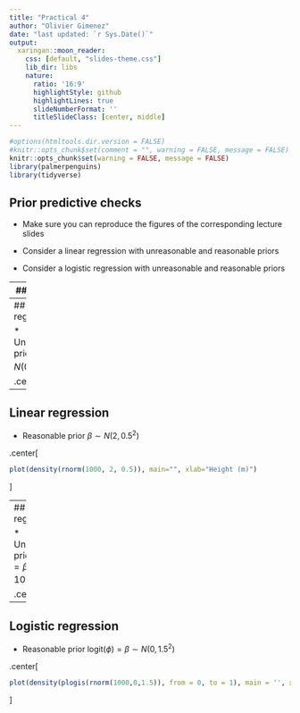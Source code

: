 ```yaml
---
title: "Practical 4"
author: "Olivier Gimenez"
date: "last updated: `r Sys.Date()`"
output:
  xaringan::moon_reader:
    css: [default, "slides-theme.css"]
    lib_dir: libs
    nature:
      ratio: '16:9'
      highlightStyle: github
      highlightLines: true
      slideNumberFormat: ''
      titleSlideClass: [center, middle]
---
```


```r
#options(htmltools.dir.version = FALSE)
#knitr::opts_chunk$set(comment = "", warning = FALSE, message = FALSE)
knitr::opts_chunk$set(warning = FALSE, message = FALSE)
library(palmerpenguins)
library(tidyverse)
```

## Prior predictive checks

* Make sure you can reproduce the figures of the corresponding lecture slides

* Consider a linear regression with unreasonable and reasonable priors

* Consider a logistic regression with unreasonable and reasonable priors

---
## Solutions

---
## Linear regression

* Unreasonable prior $\beta \sim N(0, 1000^2)$

.center[
```r
plot(density(rnorm(1000, 0, 1000)), main="", xlab="Height (m)")
```
]

---
## Linear regression

* Reasonable prior $\beta \sim N(2, 0.5^2)$

.center[
```r
plot(density(rnorm(1000, 2, 0.5)), main="", xlab="Height (m)")
```
]

---
## Logistic regression

* Unreasonable prior $\text{logit}(\phi) = \beta \sim N(0, 10^2)$

.center[
```r
plot(density(plogis(rnorm(1000,0,10)), from = 0, to = 1), main = '', xlab = 'survival')
```
]

---
## Logistic regression

* Reasonable prior $\text{logit}(\phi) = \beta \sim N(0, 1.5^2)$

.center[
```r
plot(density(plogis(rnorm(1000,0,1.5)), from = 0, to = 1), main = '', xlab = 'survival')
```
]